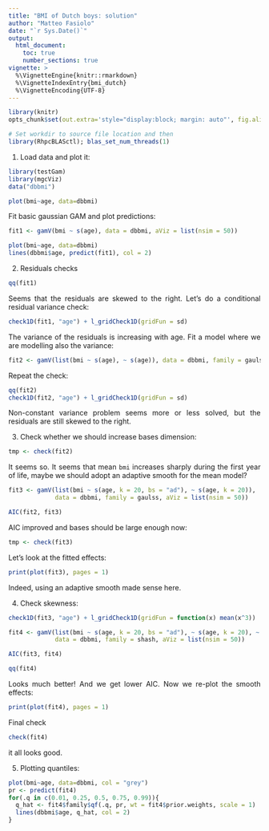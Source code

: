 ```yaml
---
title: "BMI of Dutch boys: solution"
author: "Matteo Fasiolo"
date: "`r Sys.Date()`"
output: 
  html_document:
    toc: true
    number_sections: true
vignette: >
  %\VignetteEngine{knitr::rmarkdown}
  %\VignetteIndexEntry{bmi_dutch}
  %\VignetteEncoding{UTF-8}
---
```


<style>
body {
text-align: justify}
</style>
  
```r
library(knitr)
opts_chunk$set(out.extra='style="display:block; margin: auto"', fig.align="center", tidy=FALSE)
```

```r
# Set workdir to source file location and then
library(RhpcBLASctl); blas_set_num_threads(1)
```

1) Load data and plot it:
```r
library(testGam)
library(mgcViz)
data("dbbmi")

plot(bmi~age, data=dbbmi)
```

Fit basic gaussian GAM and plot predictions:
```r
fit1 <- gamV(bmi ~ s(age), data = dbbmi, aViz = list(nsim = 50))

plot(bmi~age, data=dbbmi)
lines(dbbmi$age, predict(fit1), col = 2)
```

2) Residuals checks
```r
qq(fit1)
```

Seems that the residuals are skewed to the right. Let's do a conditional residual variance check:
```r
check1D(fit1, "age") + l_gridCheck1D(gridFun = sd)
```
The variance of the residuals is increasing with age. Fit a model where we are modelling also the variance:
```r
fit2 <- gamV(list(bmi ~ s(age), ~ s(age)), data = dbbmi, family = gaulss, aViz = list(nsim = 50))
```

Repeat the check:
```r
qq(fit2)
check1D(fit2, "age") + l_gridCheck1D(gridFun = sd)
```

Non-constant variance problem seems more or less solved, but the residuals are still skewed to the right. 

3) Check whether we should increase bases dimension:
```r
tmp <- check(fit2)
```
It seems so. It seems that mean `bmi` increases sharply during the first year of life, maybe we should adopt an adaptive smooth for the mean model? 
```r
fit3 <- gamV(list(bmi ~ s(age, k = 20, bs = "ad"), ~ s(age, k = 20)), 
             data = dbbmi, family = gaulss, aViz = list(nsim = 50))

AIC(fit2, fit3)
```
AIC improved and bases should be large enough now:
```r
tmp <- check(fit3)
```

Let's look at the fitted effects:
```r
print(plot(fit3), pages = 1)
```
Indeed, using an adaptive smooth made sense here.

4) Check skewness:
```r
check1D(fit3, "age") + l_gridCheck1D(gridFun = function(x) mean(x^3))
```

```r
fit4 <- gamV(list(bmi ~ s(age, k = 20, bs = "ad"), ~ s(age, k = 20), ~ s(age), ~ 1), 
             data = dbbmi, family = shash, aViz = list(nsim = 50))

AIC(fit3, fit4)

qq(fit4)
```
Looks much better! And we get lower AIC. Now we re-plot the smooth effects:
```r
print(plot(fit4), pages = 1)
```

Final check
```r
check(fit4)
```
it all looks good.

5) Plotting quantiles:
```r
plot(bmi~age, data=dbbmi, col = "grey")
pr <- predict(fit4)
for(.q in c(0.01, 0.25, 0.5, 0.75, 0.99)){
  q_hat <- fit4$family$qf(.q, pr, wt = fit4$prior.weights, scale = 1)
  lines(dbbmi$age, q_hat, col = 2)
}
```